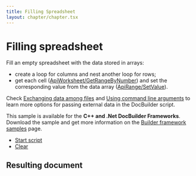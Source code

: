 ```yaml
---
title: Filling Spreadsheet
layout: chapter/chapter.tsx
---
```

# [](/docbuilder/buildersamples/)Filling spreadsheet

Fill an empty spreadsheet with the data stored in arrays:

* create a loop for columns and nest another loop for rows;
* get each cell ([ApiWorksheet/GetRangeByNumber](/docbuilder/spreadsheetapi/apiworksheet/getrangebynumber)) and set the corresponding value from the data array ([ApiRange/SetValue](/docbuilder/spreadsheetapi/apirange/setvalue)).

Check [Exchanging data among files](/docbuilder/howitworks/globalvariable) and [Using command line arguments](/docbuilder/integrationapi/arguments) to learn more options for passing external data in the DocBuilder script.

This sample is available for the **C++ and .Net DocBuilder Frameworks**.\
Download the sample and get more information on the [Builder framework samples](/docbuilder/builderframeworksamples) page.

* [Start script]()
* [Clear]()

## Resulting document
